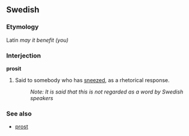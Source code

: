 ==Swedish==
===Etymology===
Latin ''may it benefit (you)''

===Interjection===
'''prosit'''

# Said to somebody who has [[sneeze]]d, as a rhetorical response.
#:''Note: It is said that this is not regarded as a word by Swedish speakers''

===See also===
*[[prost]]